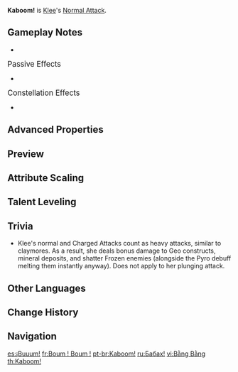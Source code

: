 {{Talent Infobox
|image         = Talent Kaboom!.png
|character     = Klee
|type          = Normal Attack
|info          = '''Normal Attack'''<br />Throws things that go boom when they hit things! Performs up to 3 explosive attacks, dealing {{Color|[[AoE]] Pyro DMG}}.<br /><br />'''Charged Attack'''<br />Consumes a certain amount of Stamina and deals {{Color|AoE Pyro DMG}} to opponents after a short casting time.<br /><br />'''Plunging Attack'''<br />Gathering the power of Pyro, Klee plunges towards the ground from mid-air, damaging all opponents in her path. Deals {{Color|AoE Pyro DMG}} upon impact with the ground.
|hit1          = 72.2–137%
|hit2          = 62.4–119%
|hit3          = 89.9–171%
|charged       = 157–300%
|chargedStamina= 50
|plunge        = 56.8–120%
|plungeLow     = 114–240%
|plungeHigh    = 142–300%
|utility1      = AoE
|scale_att1    = ATK
}}
'''Kaboom!''' is [[Klee]]'s [[Normal Attack]].

==Gameplay Notes==
*{{TalentNote|character=Klee|talent=Kaboom!|ascension|1|Pounding Surprise}}

;<big>Passive Effects</big>
*{{TalentNote|character=Klee|talent=Kaboom!|ascension|2|Sparkling Burst}}

;<big>Constellation Effects</big>
*{{TalentNote|constellation|1|Chained Reactions}}

==Advanced Properties==
{{Advanced Properties
|title   = Normal Attack 1-Hit
|gu      = 1U
|icdtag  = Klee Pyro DMG
|icdtype = 2.5s/3 Hits
|poise   = 65
|impulse = 3
|blunt   = 1

|title2   = Normal Attack 2-Hit
|gu2      = 1U
|icdtag2  = Klee Pyro DMG
|icdtype2 = 2.5s/3 Hits
|poise2   = 65
|impulse2 = 3
|blunt2   = 1

|title3   = Normal Attack 3-Hit
|gu3      = 1U
|icdtag3  = Klee Pyro DMG
|icdtype3 = 2.5s/3 Hits
|poise3   = 130
|impulse3 = 5
|blunt3   = 1

|title4   = Charged Attack
|gu4      = 1U
|icdtag4  = none
|poise4   = 180
|impulse4 = 8
|blunt4   = 1

|title5   = Plunging Attack Collision
|gu5      = 0U
|icdtag5  = none
|poise5   = 5
|impulse5 = 2

|title6   = Low Plunge
|gu6      = 1U
|icdtag6  = none
|poise6   = 50
|impulse6 = 3

|title7   = High Plunge
|gu7      = 1U
|icdtag7  = none
|poise7   = 100
|impulse7 = 4
}}

==Preview==
{{Preview
|file1=Kaboom! Normal Preview
|caption1=Normal Attack

|file2=Kaboom! Charged Preview
|caption2=Charged Attack

|file3=Kaboom! Plunge Preview
|caption3=Plunging Attack
}}
{{clr}}

==Attribute Scaling==
{{Talent Scaling
|talentType=Normal Attack
|levels=11
|order=hit1,hit2,hit3,charged_title,charged,stamina,plunge_title,plunge,plungelow,plungehigh
|titles=1-Hit DMG (%),2-Hit DMG (%),3-Hit DMG (%),Charged Attack,Charged Attack DMG (%),Charged Attack Stamina Cost,Plunging Attack,Plunge DMG (%),Low Plunge DMG (%),High Plunge DMG (%)
|hit1_1=72.16
|hit1_2=77.57
|hit1_3=82.98
|hit1_4=90.2
|hit1_5=95.61
|hit1_6=101.02
|hit1_7=108.24
|hit1_8=115.46
|hit1_9=122.67
|hit1_10=129.89
|hit1_11=137.39
|hit2_1=62.4
|hit2_2=67.08
|hit2_3=71.76
|hit2_4=78
|hit2_5=82.68
|hit2_6=87.36
|hit2_7=93.6
|hit2_8=99.84
|hit2_9=106.08
|hit2_10=112.32
|hit2_11=118.81
|hit3_1=89.92
|hit3_2=96.66
|hit3_3=103.41
|hit3_4=112.4
|hit3_5=119.14
|hit3_6=125.89
|hit3_7=134.88
|hit3_8=143.87
|hit3_9=152.86
|hit3_10=161.86
|hit3_11=171.21
|charged_1=157.36
|charged_2=169.16
|charged_3=180.96
|charged_4=196.7
|charged_5=208.5
|charged_6=220.3
|charged_7=236.04
|charged_8=251.78
|charged_9=267.51
|charged_10=283.25
|charged_11=299.61
|stamina=50
|plunge_1=56.83
|plunge_2=61.45
|plunge_3=66.08
|plunge_4=72.69
|plunge_5=77.31
|plunge_6=82.6
|plunge_7=89.87
|plunge_8=97.14
|plunge_9=104.41
|plunge_10=112.34
|plunge_11=120.27
|plungelow_1=113.63
|plungelow_2=122.88
|plungelow_3=132.13
|plungelow_4=145.35
|plungelow_5=154.59
|plungelow_6=165.17
|plungelow_7=179.7
|plungelow_8=194.23
|plungelow_9=208.77
|plungelow_10=224.62
|plungelow_11=240.48
|plungehigh_1=141.93
|plungehigh_2=153.49
|plungehigh_3=165.04
|plungehigh_4=181.54
|plungehigh_5=193.1
|plungehigh_6=206.3
|plungehigh_7=224.45
|plungehigh_8=242.61
|plungehigh_9=260.76
|plungehigh_10=280.57
|plungehigh_11=300.37
}}

==Talent Leveling==
{{Talent Upgrade|Klee}}

==Trivia==
*Klee's normal and Charged Attacks count as heavy attacks, similar to claymores. As a result, she deals bonus damage to Geo constructs, mineral deposits, and shatter Frozen enemies (alongside the Pyro debuff melting them instantly anyway). Does not apply to her plunging attack.

==Other Languages==
{{Other Languages
|en      = Kaboom!
|zhs     = 砰砰
|zhs_rm  = Pēngpēng
|zht     = 砰砰
|zht_rm  = Pēngpēng
|zh_tl   = Bang Bang
|ja      = バンバン
|ja_rm   = Banban
|ja_tl   = Bang Bang
|ko      = 펑펑
|ko_rm   = Peongpeong
|ko_tl   = Pop Pop
|es      = ¡Buuum!
|es_tl   = Booom!
|fr      = Boum ! Boum !
|fr_tl   = Boom! Boom!
|ru      = Бабах!
|ru_tl   = Kaboom!
|th      = Kaboom!
|vi      = Bằng Bằng
|vi_tl   = Bang Bang
|de      = Bumm-Bumm
|de_tl   = Boom-Boom
|id      = Kaboom!
|pt      = Kaboom!
|tr      = Bom!
|tr_tl   = 
|it      = Megaboom!
|it_tl   = Megaboom!
}}

==Change History==
{{Change History|1.0}}

==Navigation==
{{Talent Navbox|Klee}}

[[es:¡Buuum!]]
[[fr:Boum ! Boum !]]
[[pt-br:Kaboom!]]
[[ru:Бабах!]]
[[vi:Bằng Bằng]]
[[th:Kaboom!]]